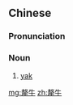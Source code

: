{{also|牦牛}}
==Chinese==
{{zh-forms|s=牦牛|t2=氂牛|t3=牦牛|t4=髦牛}}

===Pronunciation===
{{zh-pron
|m=máoniú,líniú,2nb=Taiwan
|c=lei4 ngau4,mou4 ngau4
|mn=xm:mô͘-gû
|cat=n
}}

===Noun===
{{zh-noun}}

# [[yak]] {{zh-mw|頭}}

{{zh-cat|Mammals}}

[[mg:犛牛]]
[[zh:犛牛]]